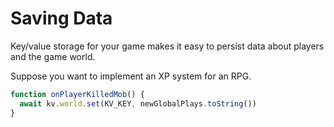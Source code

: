 
# Saving Data

<UnderConstruction />

Key/value storage for your game makes it easy to persist data about players and the game world.

Suppose you want to implement an XP system for an RPG.

```ts filename="TypeScript"
function onPlayerKilledMob() {
  await kv.world.set(KV_KEY, newGlobalPlays.toString())
}
```
